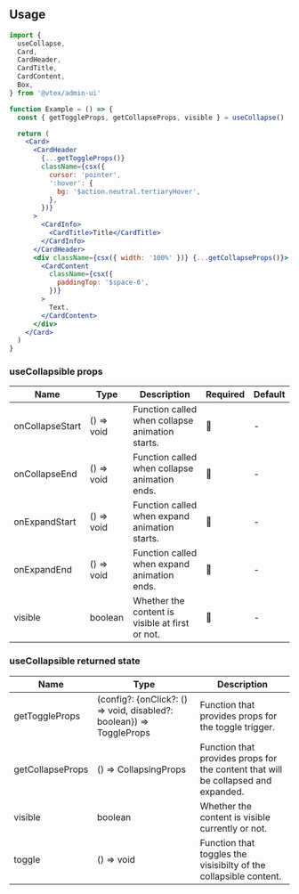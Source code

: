 
<Section hasExplanation>

## Usage

```jsx
import {
  useCollapse,
  Card,
  CardHeader,
  CardTitle,
  CardContent,
  Box,
} from '@vtex/admin-ui'

function Example = () => {
  const { getToggleProps, getCollapseProps, visible } = useCollapse()

  return (
    <Card>
      <CardHeader
        {...getToggleProps()}
        className={csx({
          cursor: 'pointer',
          ':hover': {
            bg: '$action.neutral.tertiaryHover',
          },
        })}
      >
        <CardInfo>
          <CardTitle>Title</CardTitle>
        </CardInfo>
      </CardHeader>
      <div className={csx({ width: '100%' })} {...getCollapseProps()}>
        <CardContent
          className={csx({
            paddingTop: '$space-6',
          })}
        >
          Text.
        </CardContent>
      </div>
    </Card>
  )
}
```

</Section>

<Section>

### useCollapsible props

| Name            | Type       | Description                                     | Required | Default |
| --------------- | ---------- | ----------------------------------------------- | -------- | ------- |
| onCollapseStart | () => void | Function called when collapse animation starts. | 🚫       | -       |
| onCollapseEnd   | () => void | Function called when collapse animation ends.   | 🚫       | -       |
| onExpandStart   | () => void | Function called when expand animation starts.   | 🚫       | -       |
| onExpandEnd     | () => void | Function called when expand animation ends.     | 🚫       | -       |
| visible         | boolean    | Whether the content is visible at first or not. | 🚫       | -       |

</Section>

<Section>

### useCollapsible returned state

| Name             | Type                                                                 | Description                                                                       |
| ---------------- | -------------------------------------------------------------------- | --------------------------------------------------------------------------------- |
| getToggleProps   | (config?: {onClick?: () => void, disabled?: boolean}) => ToggleProps | Function that provides props for the toggle trigger.                              |
| getCollapseProps | () => CollapsingProps                                                | Function that provides props for the content that will be collapsed and expanded. |
| visible          | boolean                                                              | Whether the content is visible currently or not.                                  |
| toggle           | () => void                                                           | Function that toggles the visisibilty of the collapsible content.                 |

</Section>
